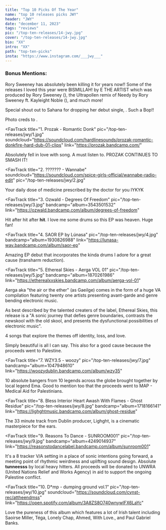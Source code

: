 ---
title: "Top 10 Picks Of The Year"
name: "top 10 releases picks JWY"
header: "JWY"
date: "december 11, 2023"
tags: "reviews"
pic: "/top-ten-releases/14-jwy.jpg"
cover: "/top-ten-releases/14-jwy.jpg"
bio: "XX"
intro: "XX"
path: "top-ten-picks"
insta: "https://www.instagram.com/___jwy___"
---

<h3>Bonus Mentions:</h3>

<div className="bonusMention">
Rory Sweeney has absolutely been killing it for years now!! Some of the releases I loved this year were BISMILLAH! by E THE ARTIST which was produced by Rory Sweeney (<HoverLink url="https://www.youtube.com/watch?v=Fl2sfEc4Ahs" name="listen here" external />), the Ultrapollen remix of Needy by Rory Sweeney ft. Kayleight Noble (<HoverLink
    url="https://ultrapollen.bandcamp.com/track/needy-rory-sweeney-feat-kayleigh-noble-ultrapollen-remix"
    name="listen gere"
    external
  />), and much more!

Special shout out to Sahana for dropping her debut single, <HoverLink url="https://sahana.bandcamp.com/track/hotel-voices" name="Hotel Voices" external />. Such a Bop!!

Photo creds to <HoverLink url="https://www.instagram.com/cianbolger.ire/" name="Cian Bolger" external />.

</div>

<FavTrack
  title="1. Prozak - Romantic Donk"
  pic="/top-ten-releases/jwy/1.jpg"
  soundcloud="https://soundcloud.com/hardlinesounds/prozak-romantic-donkfire-hard-dub-01-clips"
  link="https://prozak.bandcamp.com/"
>
  Absolutely fell in love with song. A must listen to. PROZAK CONTINUES TO SMASH IT!
</FavTrack>

<FavTrack
  title="2. ??????? - Wannabe"
  soundcloud="https://soundcloud.com/spice-girls-official/wannabe-radio-edit"
  pic="/top-ten-releases/jwy/2.jpg"
>
  Your daily dose of medicine prescribed by the doctor for you IYKYK
</FavTrack>

<FavTrack
  title="3. Ozwald - Degrees Of Freedom"
  pic="/top-ten-releases/jwy/3.jpg"
  bandcamp="album=3543501532"
  link="https://ozwald.bandcamp.com/album/degrees-of-freedom"
>
  Hit after hit after <b>hit</b>. I love me some drums so this EP was heaven. Huge fan!
</FavTrack>

<FavTrack
  title="4. SAOR EP by Lúnasa"
  pic="/top-ten-releases/jwy/4.jpg"
  bandcamp="album=1930826988"
  link="https://lunasa-wav.bandcamp.com/album/saor-ep"
>
  Amazing EP debut that incorporates the kinda drums I adore for a great cause (transharm
  reduction).
</FavTrack>

<FavTrack
  title="5. Ethereal Skies - Aerga VOL 01"
  pic="/top-ten-releases/jwy/5.jpg"
  bandcamp="album=1870261986"
  link="https://etherealxxskies.bandcamp.com/album/aerga-vol-01"
>
  Aerga aka "the air or the ether" (as Gaeilge) comes in the form of a huge VA compilation featuring twenty one artists presenting avant-garde and genre bending electronic music.

As best described by the talented creaters of the label, Ethereal Skies, this release is a "A sonic journey that defies genre boundaries, contrasts the newskool with the old skool, and presents the dysfunctional possibilities of electronic music".

</FavTrack>

<FavTrack 
  title="6. Ylroy - 'Three Flowers For My Beloved'" 
  pic="/top-ten-releases/jwy/6.jpg" 
  bandcamp="album=1374140623" link="https://ylroy.bandcamp.com/album/three-flowers-for-my-beloved">
  4 songs that explore the themes off identity, loss, and love.

Simply beautiful is all I can say. This also for a good cause because the proceeds went to Palestine.

</FavTrack>

<FavTrack
  title="7. WZY3.5 - woozy"
  pic="/top-ten-releases/jwy/7.jpg"
  bandcamp="album=1047948610"
  link="https://woozydublin.bandcamp.com/album/wzy35"
>
  10 absolute bangers from 10 legends across the globe brought together by local legend Ema. Good to
  mention too that the proceeds went to MAP - Medical Aid for Palestinians.
</FavTrack>

<FavTrack
  title="8. Bless Interior Heart Awash With Flames - Ghost Residue"
  pic="/top-ten-releases/jwy/8.jpg"
  bandcamp="album=1718166141"
  link="https://lighghtmusic.bandcamp.com/album/ghost-residue"
>
  The 33 minute track from Dublin producer, Lighght, is a cinematic masterpiece for the ears.
</FavTrack>

<FavTrack
  title="9. Reasons To Dance - SUNROOM001"
  pic="/top-ten-releases/jwy/9.jpg"
  bandcamp="album=4249014937"
  link="https://reasonstodancelabel.bandcamp.com/album/sunroom001"
>
  It's a 8 tracker V/A setting in a place of sonic intentions going forward, a meeting point of
  rhythmic weirdness and uplifting sound design. Absolute <b>tunneesss</b> by local heavy hitters.
  All proceeds will be donated to UNWRA (United Nations Relief and Works Agency) in aid to support
  the ongoing Palestine conflict.
</FavTrack>

<FavTrack
  title="10. D*mp - dumping ground vol.1"
  pic="/top-ten-releases/jwy/10.jpg"
  soundcloud="https://soundcloud.com/cynst-rec/attheendmss"
  link="https://open.spotify.com/album/3A8ZS8O740wnywIFX6LaYc"
>
  Love the pureness of this album which features a lot of Irish talent including Saoirse Miller,
  Téga, Lonely Chap, Ahmed, With Love., and Paul Gabriel Banks.
</FavTrack>
